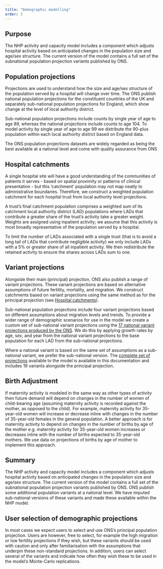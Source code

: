 ```yaml
---
title: "Demographic modelling"
order: 3
---
```


## Purpose

The NHP activity and capacity model includes a component which adjusts hospital activity based on anticipated changes in the population size and age/sex structure. The current version of the model contains a full set of the subnational population projection variants published by ONS. 

## Population projections

Projections are used to understand how the size and age/sex structure of the population served by a hospital will change over time. The ONS publish national population projections for the constituent countries of the UK and separately sub-national population projections for England, which show change at the level of local authority district.

Sub-national population projections include counts by single year of age to age 89, whereas the national projections include counts to age 104. To model activity by single year of age to age 99 we distribute the 90-plus population within each local authority district based on England data.

The ONS population projections datasets are widely regarded as being the best available at a national level and come with quality assurance from ONS

## Hospital catchments {#hosp-catchments}

A single hospital site will have a good understanding of the communities of patients it serves - based on spatial proximity or patterns of clinical presentation - but this 'catchment' population may not map neatly to administrative boundaries. Therefore, we construct a weighted population catchment for each hospital trust from local authority level projections.

A trust's final catchment population comprises a weighted sum of its catchment local authority district (LAD) populations where LADs that contribute a greater share of the trust's activity take a greater weight. Weights are assigned using inpatient activity; we assume that this activity is most broadly representative of the population served by a hospital. 

To limit the number of LADs associated with a single trust (that is to avoid a long tail of LADs that contribute negligible activity) we only include LADs with a 5% or greater share of all inpatient activity. We then redistribute the retained activity to ensure the shares across LADs sum to one.

## Variant projections {#variant-projs}

Alongside their main (principal) projection, ONS also publish a range of variant projections. These variant projections are based on alternative assumptions of future fertility, mortality, and migration. We construct catchments based on variant projections using the same method as for the principal projection (see [Hospital catchments](#hosp-catchments)).

Sub-national population projections include four variant projections based on different assumptions about migration levels and trends. To provide a wider range of demographic scenarios for use in the model we create a custom set of sub-national variant projections using the [17 national variant projections produced by the ONS](https://www.ons.gov.uk/peoplepopulationandcommunity/populationandmigration/populationprojections/methodologies/variantnationalpopulationprojectionsfortheukandsubnationalpopulationprojectionsandhouseholdprojectionsforenglanduserguide). We do this by applying growth rates by age, sex, and year from the national variant projections to the base population for each LAD from the sub-national projections.

Where a national variant is based on the same set of assumptions as a sub-national variant, we prefer the sub-national version. The [complete set of projections](list_of_projections.qmd) available to the model is available in this documentation and includes 19 variants alongside the principal projection.

## Birth Adjustment

If maternity activity is modeled in the same way as other types of activity then future demand will depend on changes in the number of women of child-bearing age (assuming maternity activity is recorded against the mother, as opposed to the child). For example, maternity activity for 35-year-old women will increase or decrease inline with changes in the number of 35-year-old females in the general population. A better approach is for maternity activity to depend on changes in the number of births by age of the mother e.g. maternity activity for 35-year-old women increases or decreases inline with the number of births expected to 35-year-old mothers. We use data on projections of births by age of mother to implement this approach.

## Summary

The NHP activity and capacity model includes a component which adjusts hospital activity based on anticipated changes in the population size and age/sex structure.  The current version of the model contains a full set of the subnational population projection variants published by ONS.  ONS publish some additional population variants at a national level. We have imputed sub-national versions of these variants and made these available within the NHP model.

## User selection of demographic projections

In most cases we expect users to select and use ONS's principal population projection.  Users are however, free to select, for example the high migration or low fertility projections if they wish, but these variants should be used with caution and only after familiarisation with the assumptions that underpin these non-standard projections.  In addition, users can select several of the variants and indicate how often they wish these to be used in the model's Monte-Carlo replications. 

